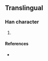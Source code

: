 {{character info/new}}
==Translingual==

===Han character===
{{Han char|rn=96|rad=玉|as=13|sn=17|four=|canj=MGDDO|ids=⿰𤣩楚}}

# {{defn|Han|sort=玉13}}

====References====
* {{Han ref|kx=0744.021|hdz=80019.050|uh=74B4|ud=29876}}